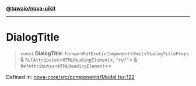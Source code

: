 [**@tuwaio/nova-uikit**](../../../README.md)

***

# DialogTitle

> `const` **DialogTitle**: `ForwardRefExoticComponent`\<`Omit`\<`DialogTitleProps` & `RefAttributes`\<`HTMLHeadingElement`\>, `"ref"`\> & `RefAttributes`\<`HTMLHeadingElement`\>\>

Defined in: [nova-core/src/components/Modal.tsx:122](https://github.com/TuwaIO/nova-uikit/blob/607da4bfc83714934b7ce8c7452512024d634763/packages/nova-core/src/components/Modal.tsx#L122)
